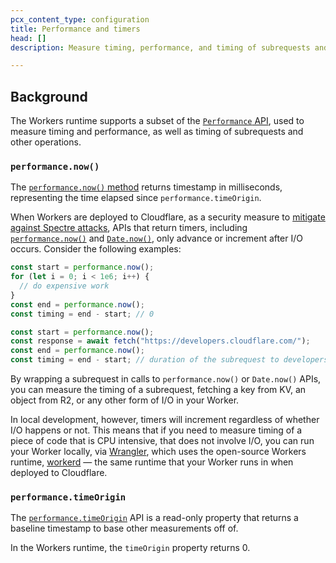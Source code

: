 ```yaml
---
pcx_content_type: configuration
title: Performance and timers
head: []
description: Measure timing, performance, and timing of subrequests and other operations.

---
```


## Background

The Workers runtime supports a subset of the [`Performance` API](https://developer.mozilla.org/en-US/docs/Web/API/Performance), used to measure timing and performance, as well as timing of subrequests and other operations.

### `performance.now()`

The [`performance.now()` method](https://developer.mozilla.org/en-US/docs/Web/API/Performance/now) returns timestamp in milliseconds, representing the time elapsed since `performance.timeOrigin`.

When Workers are deployed to Cloudflare, as a security measure to [mitigate against Spectre attacks](/workers/reference/security-model/#step-1-disallow-timers-and-multi-threading), APIs that return timers, including [`performance.now()`](https://developer.mozilla.org/en-US/docs/Web/API/Performance/now) and [`Date.now()`](https://developer.mozilla.org/en-US/docs/Web/JavaScript/Reference/Global_Objects/Date/now), only advance or increment after I/O occurs. Consider the following examples:

```typescript title="Time is frozen — start will have the exact same value as end."
const start = performance.now();
for (let i = 0; i < 1e6; i++) {
  // do expensive work
}
const end = performance.now();
const timing = end - start; // 0
```

```typescript title="Time advances, because a subrequest has occurred between start and end."
const start = performance.now();
const response = await fetch("https://developers.cloudflare.com/");
const end = performance.now();
const timing = end - start; // duration of the subrequest to developers.cloudflare.com
```

By wrapping a subrequest in calls to `performance.now()` or `Date.now()` APIs, you can measure the timing of a subrequest, fetching a key from KV, an object from R2, or any other form of I/O in your Worker.

In local development, however, timers will increment regardless of whether I/O happens or not. This means that if you need to measure timing of a piece of code that is CPU intensive, that does not involve I/O, you can run your Worker locally, via [Wrangler](/workers/wrangler/), which uses the open-source Workers runtime, [workerd](https://github.com/cloudflare/workerd) — the same runtime that your Worker runs in when deployed to Cloudflare.

### `performance.timeOrigin`

The [`performance.timeOrigin`](https://developer.mozilla.org/en-US/docs/Web/API/Performance/timeOrigin) API is a read-only property that returns a baseline timestamp to base other measurements off of.

In the Workers runtime, the `timeOrigin` property returns 0.
